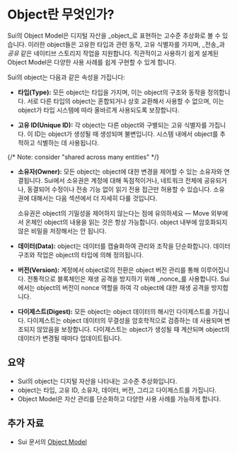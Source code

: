 # Object란 무엇인가?

Sui의 Object Model은 디지털 자산을 _object_로 표현하는 고수준 추상화로 볼 수 있습니다.
이러한 object들은 고유한 타입과 관련 동작, 고유 식별자를 가지며,
_전송_과 _공유_ 같은 네이티브 스토리지 작업을 지원합니다. 직관적이고 사용하기 쉽게 설계된
Object Model은 다양한 사용 사례를 쉽게 구현할 수 있게 합니다.

Sui의 object는 다음과 같은 속성을 가집니다:

- **타입(Type):** 모든 object는 타입을 가지며, 이는 object의 구조와 동작을 정의합니다. 서로 다른
  타입의 object는 혼합되거나 상호 교환해서 사용할 수 없으며, 이는 object가 타입 시스템에 따라
  올바르게 사용되도록 보장합니다.

- **고유 ID(Unique ID):** 각 object는 다른 object와 구별되는 고유 식별자를 가집니다. 이 ID는
  object가 생성될 때 생성되며 불변입니다. 시스템 내에서 object를 추적하고 식별하는 데
  사용됩니다.

{/* Note: consider "shared across many entities" */}

- **소유자(Owner):** 모든 object는 object에 대한 변경을 제어할 수 있는 소유자와 연결됩니다.
  Sui에서 소유권은 계정에 대해 독점적이거나, 네트워크 전체에 공유되거나, 동결되어
  수정이나 전송 기능 없이 읽기 전용 접근만 허용할 수 있습니다. 소유권에 대해서는
  다음 섹션에서 더 자세히 다룰 것입니다.

  소유권은 object의 기밀성을 제어하지 않는다는 점에 유의하세요 &mdash; Move 외부에서
  온체인 object의 내용을 읽는 것은 항상 가능합니다. object 내부에 암호화되지 않은
  비밀을 저장해서는 안 됩니다.

- **데이터(Data):** object는 데이터를 캡슐화하여 관리와 조작을 단순화합니다. 데이터
  구조와 작업은 object의 타입에 의해 정의됩니다.

- **버전(Version):** 계정에서 object로의 전환은 object 버전 관리를 통해 이루어집니다.
  전통적으로 블록체인은 재생 공격을 방지하기 위해 _nonce_를 사용합니다. Sui에서는 object의 버전이
  nonce 역할을 하여 각 object에 대한 재생 공격을 방지합니다.

- **다이제스트(Digest):** 모든 object는 object 데이터의 해시인 다이제스트를 가집니다. 다이제스트는
  object 데이터의 무결성을 암호학적으로 검증하는 데 사용되며 변조되지 않았음을 보장합니다.
  다이제스트는 object가 생성될 때 계산되며 object의 데이터가 변경될 때마다
  업데이트됩니다.

## 요약

- Sui의 object는 디지털 자산을 나타내는 고수준 추상화입니다.
- object는 타입, 고유 ID, 소유자, 데이터, 버전, 그리고 다이제스트를 가집니다.
- Object Model은 자산 관리를 단순화하고 다양한 사용 사례를 가능하게 합니다.

## 추가 자료

- Sui 문서의 [Object Model](https://docs.sui.io/concepts/object-model)
